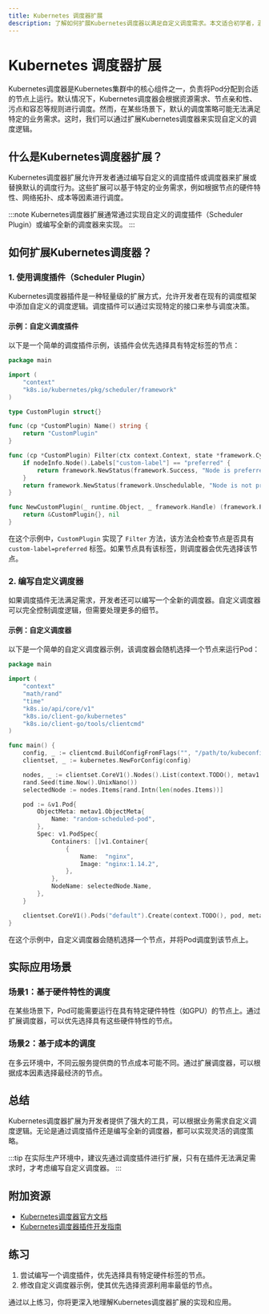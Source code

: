 ```yaml
---
title: Kubernetes 调度器扩展
description: 了解如何扩展Kubernetes调度器以满足自定义调度需求。本文适合初学者，涵盖基本概念、代码示例和实际应用场景。
---
```


# Kubernetes 调度器扩展

Kubernetes调度器是Kubernetes集群中的核心组件之一，负责将Pod分配到合适的节点上运行。默认情况下，Kubernetes调度器会根据资源需求、节点亲和性、污点和容忍等规则进行调度。然而，在某些场景下，默认的调度策略可能无法满足特定的业务需求。这时，我们可以通过扩展Kubernetes调度器来实现自定义的调度逻辑。

## 什么是Kubernetes调度器扩展？

Kubernetes调度器扩展允许开发者通过编写自定义的调度插件或调度器来扩展或替换默认的调度行为。这些扩展可以基于特定的业务需求，例如根据节点的硬件特性、网络拓扑、成本等因素进行调度。

:::note
Kubernetes调度器扩展通常通过实现自定义的调度插件（Scheduler Plugin）或编写全新的调度器来实现。
:::

## 如何扩展Kubernetes调度器？

### 1. 使用调度插件（Scheduler Plugin）

Kubernetes调度器插件是一种轻量级的扩展方式，允许开发者在现有的调度框架中添加自定义的调度逻辑。调度插件可以通过实现特定的接口来参与调度决策。

#### 示例：自定义调度插件

以下是一个简单的调度插件示例，该插件会优先选择具有特定标签的节点：

```go
package main

import (
    "context"
    "k8s.io/kubernetes/pkg/scheduler/framework"
)

type CustomPlugin struct{}

func (cp *CustomPlugin) Name() string {
    return "CustomPlugin"
}

func (cp *CustomPlugin) Filter(ctx context.Context, state *framework.CycleState, pod *v1.Pod, nodeInfo *framework.NodeInfo) *framework.Status {
    if nodeInfo.Node().Labels["custom-label"] == "preferred" {
        return framework.NewStatus(framework.Success, "Node is preferred")
    }
    return framework.NewStatus(framework.Unschedulable, "Node is not preferred")
}

func NewCustomPlugin(_ runtime.Object, _ framework.Handle) (framework.Plugin, error) {
    return &CustomPlugin{}, nil
}
```

在这个示例中，`CustomPlugin` 实现了 `Filter` 方法，该方法会检查节点是否具有 `custom-label=preferred` 标签。如果节点具有该标签，则调度器会优先选择该节点。

### 2. 编写自定义调度器

如果调度插件无法满足需求，开发者还可以编写一个全新的调度器。自定义调度器可以完全控制调度逻辑，但需要处理更多的细节。

#### 示例：自定义调度器

以下是一个简单的自定义调度器示例，该调度器会随机选择一个节点来运行Pod：

```go
package main

import (
    "context"
    "math/rand"
    "time"
    "k8s.io/api/core/v1"
    "k8s.io/client-go/kubernetes"
    "k8s.io/client-go/tools/clientcmd"
)

func main() {
    config, _ := clientcmd.BuildConfigFromFlags("", "/path/to/kubeconfig")
    clientset, _ := kubernetes.NewForConfig(config)

    nodes, _ := clientset.CoreV1().Nodes().List(context.TODO(), metav1.ListOptions{})
    rand.Seed(time.Now().UnixNano())
    selectedNode := nodes.Items[rand.Intn(len(nodes.Items))]

    pod := &v1.Pod{
        ObjectMeta: metav1.ObjectMeta{
            Name: "random-scheduled-pod",
        },
        Spec: v1.PodSpec{
            Containers: []v1.Container{
                {
                    Name:  "nginx",
                    Image: "nginx:1.14.2",
                },
            },
            NodeName: selectedNode.Name,
        },
    }

    clientset.CoreV1().Pods("default").Create(context.TODO(), pod, metav1.CreateOptions{})
}
```

在这个示例中，自定义调度器会随机选择一个节点，并将Pod调度到该节点上。

## 实际应用场景

### 场景1：基于硬件特性的调度

在某些场景下，Pod可能需要运行在具有特定硬件特性（如GPU）的节点上。通过扩展调度器，可以优先选择具有这些硬件特性的节点。

### 场景2：基于成本的调度

在多云环境中，不同云服务提供商的节点成本可能不同。通过扩展调度器，可以根据成本因素选择最经济的节点。

## 总结

Kubernetes调度器扩展为开发者提供了强大的工具，可以根据业务需求自定义调度逻辑。无论是通过调度插件还是编写全新的调度器，都可以实现灵活的调度策略。

:::tip
在实际生产环境中，建议先通过调度插件进行扩展，只有在插件无法满足需求时，才考虑编写自定义调度器。
:::

## 附加资源

- [Kubernetes调度器官方文档](https://kubernetes.io/docs/concepts/scheduling-eviction/kube-scheduler/)
- [Kubernetes调度器插件开发指南](https://kubernetes.io/docs/concepts/scheduling-eviction/scheduling-framework/)

## 练习

1. 尝试编写一个调度插件，优先选择具有特定硬件标签的节点。
2. 修改自定义调度器示例，使其优先选择资源利用率最低的节点。

通过以上练习，你将更深入地理解Kubernetes调度器扩展的实现和应用。